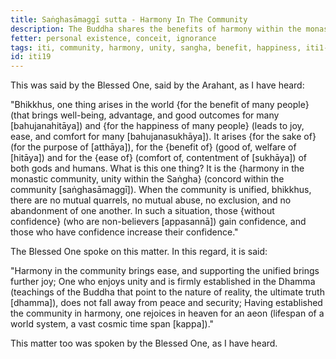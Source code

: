 ```yaml
---
title: Saṅghasāmaggī sutta - Harmony In The Community
description: The Buddha shares the benefits of harmony within the monastic community.
fetter: personal existence, conceit, ignorance
tags: iti, community, harmony, unity, sangha, benefit, happiness, iti1-27
id: iti19
---
```


This was said by the Blessed One, said by the Arahant, as I have heard:

"Bhikkhus, one thing arises in the world \{for the benefit of many people} (that brings well-being, advantage, and good outcomes for many [bahujanahitāya]) and \{for the happiness of many people} (leads to joy, ease, and comfort for many [bahujanasukhāya]). It arises \{for the sake of} (for the purpose of [atthāya]), for the \{benefit of} (good of, welfare of [hitāya]) and for the \{ease of} (comfort of, contentment of [sukhāya]) of both gods and humans. What is this one thing? It is the \{harmony in the monastic community, unity within the Saṅgha} (concord within the community [saṅghasāmaggī]). When the community is unified, bhikkhus, there are no mutual quarrels, no mutual abuse, no exclusion, and no abandonment of one another. In such a situation, those \{without confidence} (who are non-believers [appasannā]) gain confidence, and those who have confidence increase their confidence."

The Blessed One spoke on this matter. In this regard, it is said:

"Harmony in the community brings ease,
and supporting the unified brings further joy;
One who enjoys unity and is firmly established in the Dhamma (teachings of the Buddha that point to the nature of reality, the ultimate truth [dhamma]),
does not fall away from peace and security;
Having established the community in harmony,
one rejoices in heaven for an aeon (lifespan of a world system, a vast cosmic time span [kappa])."

This matter too was spoken by the Blessed One, as I have heard.